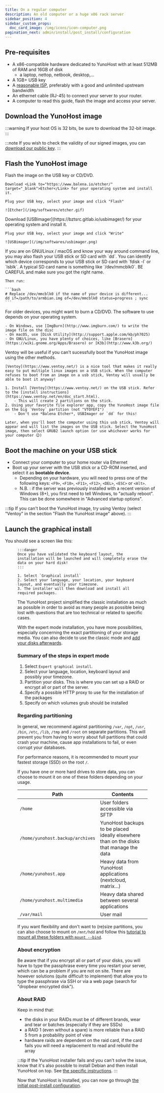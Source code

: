 ```yaml
---
title: On a regular computer
description: An old computer or a huge x86 rack server
sidebar_position: 4
sidebar_custom_props:
  doc_card_image: /img/icons/icon-computer.png
pagination_next: admin/install/post_install/configuration
---
```



## <FAIcon icon="fa-list-alt"/> Pre-requisites

- A x86-compatible hardware dedicated to YunoHost with at least 512MB of RAM and 16GB of disk
  - a laptop, nettop, netbook, desktop,…
- A 1GB+ USB key
- A [reasonable ISP](/admin/install/providers/isp/), preferably with a good and unlimited upstream bandwidth
- An ethernet cable (RJ-45) to connect your server to your router.
- A computer to read this guide, flash the image and access your server.

## <FAIcon icon="fa-download" /> Download the YunoHost image

:::warning
If your host OS is 32 bits, be sure to download the 32-bit image.
:::

:::note
If you wish to check the validity of our signed images, you can [download our public key](https://forge.yunohost.org/keys/yunohost_bookworm.asc).
:::

<YunoHostImagesList hardware="regular"/>

## <FAIcon icon="fa-brands fa-usb"/> Flash the YunoHost image

Flash the image on the USB key or CD/DVD.

<Tabs>
  <TabItem value="etcher" label="With Ether (recommended)">

    Download <Link to="https://www.balena.io/etcher/" target="_blank">Etcher</Link> for your operating system and install it.

    Plug your USB key, select your image and click "Flash"

    ![Etcher](/img/softwares/etcher.gif)
  </TabItem>
  <TabItem value="usbimager" label="With USBimager">
    Download [USBimager](https://bztsrc.gitlab.io/usbimager/) for your operating system and install it.

    Plug your USB key, select your image and click "Write"

    ![USBimager](/img/softwares/usbimager.png)
  </TabItem>
  <TabItem value="dd" label="With dd">
    If you are on GNU/Linux / macOS and know your way around command line, you may also flash your USB stick or SD card with `dd`. You can identify which device corresponds to your USB stick or SD card with `fdisk -l` or `lsblk`. A typical SD card name is something like `/dev/mmcblk0`. BE CAREFUL and make sure you got the right name.

    Then run:

    ```bash
    # Replace /dev/mmcblk0 if the name of your device is different...
    dd if=/path/to/armbian.img of=/dev/mmcblk0 status=progress ; sync
    ```
  </TabItem>

  <TabItem value="cd_dvd" label="Burning a CD/DVD">
    For older devices, you might want to burn a CD/DVD. The software to use depends on your operating system.

    - On Windows, use [ImgBurn](http://www.imgburn.com/) to write the image file on the disc
    - On macOS, use [Disk Utility](http://support.apple.com/kb/ph7025)
    - On GNU/Linux, you have plenty of choices, like [Brasero](https://wiki.gnome.org/Apps/Brasero) or [K3b](http://www.k3b.org/)
  </TabItem>
  <TabItem value="ventoy" label="Using Ventoy">
    Ventoy will be useful if you can't sucessfully boot the YunoHost image using the other methods.

    [Ventoy](https://www.ventoy.net/) is a nice tool that makes it really easy to put multiple linux images on a USB stick. When the computer refuses to boot from an image on a usb stick, Ventoy will usually be able to boot it anyway!

    1. Install [Ventoy](https://www.ventoy.net/) on the USB stick. Refer to the [install instructions](https://www.ventoy.net/en/doc_start.html).
        - This will create 2 partitions on the stick.
    2. Using your favorite file explorer app, copy the YunoHost image file on the big `Ventoy` partition (not "VTOYEFI")
        - Don't use *Balena Etcher*, USBImager or `dd` for this!

    Later, when you'll boot the computer using this usb stick, Ventoy will appear and will list the images on the USB stick. Select the YunoHost image, then select GRUB2 launch option (or use whichever works for your computer 😉)
  </TabItem>
</Tabs>

## <FAIcon icon="fa-plug"/> Boot the machine on your USB stick

- Connect your computer to your home router via Ethernet
- Boot up your server with the USB stick or a CD-ROM inserted, and select it as **bootable device**.
  - Depending on your hardware, you will need to press one of the following keys:
`<F9>`, `<F10>`, `<F11>`, `<F12>`, `<DEL>`, `<ESC>` or `<Alt>`.
  - N.B. : if the server was previously installed with a recent version of Windows (8+), you first need to tell Windows, to "actually reboot". This can be done somewhere in "Advanced startup options".

:::tip
If you can't boot the YunoHost image, try using Ventoy (select "Ventoy" in the section "Flash the YunoHost image" above).
:::

## <FAIcon icon="fa-rocket"/> Launch the graphical install

You should see a screen like this:

<Figure caption="Preview of the ISO menu" src="/img/softwares/virtualbox_3.png"/>

<Tabs>
  <TabItem value="classic" label="Classic installation on a whole disk">

    :::danger
    Once you have validated the keyboard layout, the installation will be launched and will completely erase the data on your hard disk!
    :::

    1. Select `Graphical install`
    2. Select your language, your location, your keyboard layout, and eventually your timezone.
    3. The installer will then download and install all required packages.

</TabItem>
<TabItem value="expert" label="Installation in expert mode">

The YunoHost project simplified the classic installation as much as possible in order to avoid as many people as possible being lost with questions that are too technical or related to specific cases.

With the expert mode installation, you have more possibilities, especially concerning the exact partitioning of your storage media. You can also decide to use the classic mode and [add your disks afterwards](/admin/tutorials/external_storage).

### Summary of the steps in expert mode

1. Select `Expert graphical install`.
2. Select your language, location, keyboard layout and possibly your timezone.
3. Partition your disks. This is where you can set up a RAID or encrypt all or part of the server.
4. Specify a possible HTTP proxy to use for the installation of the packages
5. Specify on which volumes grub should be installed

### Regarding partitioning

In general, we recommend against partitioning `/var`, `/opt`, `/usr`, `/bin`, `/etc`, `/lib`, `/tmp` and `/root` on separate partitions. This will prevent you from having to worry about full partitions that could crash your machine, cause app installations to fail, or even corrupt your databases.

For performance reasons, it is recommended to mount your fastest storage (SSD) on the root `/`.

If you have one or more hard drives to store data, you can choose to mount it on one of these folders depending on your usage.

| Path | Contents |
|--------|---|
| `/home` | User folders accessible via SFTP |
| `/home/yunohost.backup/archives` | YunoHost backups to be placed ideally elsewhere than on the disks that manage the data |
| `/home/yunohost.app` | Heavy data from YunoHost applications (nextcloud, matrix...) |
| `/home/yunohost.multimedia` | Heavy data shared between several applications |
| `/var/mail` | User mail |

If you want flexibility and don't want to (re)size partitions, you can also choose to mount on `/mnt/hdd` and follow this [tutorial to mount all these folders with `mount --bind`](/admin/tutorials/external_storage).

### About encryption

Be aware that if you encrypt all or part of your disks, you will have to type the passphrase every time you restart your server, which can be a problem if you are not on site. There are however solutions (quite difficult to implement) that allow you to type the passphrase via SSH or via a web page (search for "dropbear encrypted disk").

### About RAID

Keep in mind that:

- the disks in your RAIDs must be of different brands, wear and tear or batches (especially if they are SSDs)
- a RAID 1 (even without a spare) is more reliable than a RAID 5 from a probability point of view
- hardware raids are dependent on the raid card, if the card fails you will need a replacement to read and rebuild the array

</TabItem>
</Tabs>

:::tip
If the YunoHost installer fails and you can't solve the issue, know that it's also possible to install Debian and then install YunoHost on top. See [the specific instructions](/admin/install/install_on/on_top_of_debian#-run-the-install-script).
:::

Now that YunoHost is installed, you can now go through [the initial post-install configuration](/admin/install/post_install/configuration).
